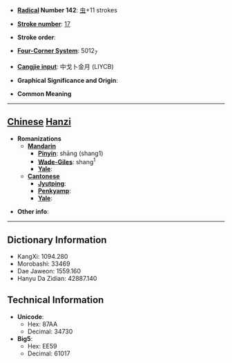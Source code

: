 * '''[[Wiktionary:Chinese radical index| Radical]] Number 142''': [[Wiktionary:Chinese radical index 虫|虫]]+11 strokes

* '''[[Wiktionary:Chinese total strokes index|Stroke number]]''': [[Wiktionary:Chinese total strokes index 17|17]]

* '''Stroke order''': 

* '''[[Wiktionary:Chinese four corner index|Four-Corner System]]''': 5012<sub>7</sub>

* '''[[Wiktionary:Chinese Cangjie index|Cangjie input]]''': 中戈卜金月 (LIYCB)

* '''Graphical Significance and Origin''': 

* '''Common Meaning'''

----

== [[Chinese]] [[Hanzi]] ==

* '''Romanizations'''
** '''[[Mandarin]]'''
*** '''[[Pinyin]]''': shāng (shang1)
*** '''[[Wade-Giles]]''': shang<sup>1</sup>
*** '''[[Yale]]''': 
** '''[[Cantonese]]'''
*** '''[[Jyutping]]''':
*** '''[[Penkyamp]]''': 
*** '''[[Yale]]''': 

* '''Other info''': 

----

== Dictionary Information ==

* KangXi: 1094.280
* Morobashi: 33469
* Dae Jaweon: 1559.160
* Hanyu Da Zidian: 42887.140

== Technical Information ==

* '''Unicode''':
** Hex: 87AA
** Decimal: 34730
* '''Big5''':
** Hex: EE59
** Decimal: 61017